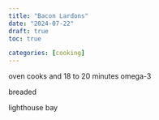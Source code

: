 ```yaml
---
title: "Bacon Lardons"
date: "2024-07-22"
draft: true
toc: true

categories: [cooking]
---
```




 oven cooks and 18 to 20 minutes omega-3


breaded

lighthouse bay

